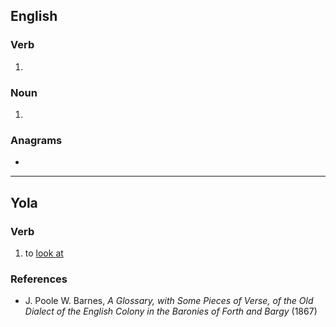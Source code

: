 {{also|Lõoke}}
==English==

===Verb===
{{en-verb|look}}

# {{obsolete spelling of|en|look}}

===Noun===
{{en-noun}}

# {{obsolete spelling of|en|look}}

===Anagrams===
* {{anagrams|en|a=ekloo|okole}}

----

==Yola==

===Verb===
{{head|yol|verb}}

# to [[look at]]

===References===
* J. Poole W. Barnes, ''A Glossary, with Some Pieces of Verse, of the Old Dialect of the English Colony in the Baronies of Forth and Bargy'' (1867)